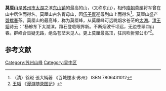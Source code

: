 '''莫厘山'''是[[苏州市|苏州市]][[太湖|太湖]]之滨[[东山镇_(苏州市)|东山镇]]的最高的山，（又称东山），相传[[隋朝|隋朝]]莫厘将军曾在山中居住而得名。莫厘山古名胥母山，因[[伍子胥|伍子胥]]迎母到山上而得名<ref>（清）徐崧 張大純著 《百城煙水·苏州》 ISBN 7806431012 </ref>。莫厘山盛产[[碧螺春|碧螺春]]茶。莫厘山的最高峰，称为莫厘峰，从莫厘峰可远眺烟水苍茫的[[太湖|太湖]]。[[清|清]][[王韬|王韬]]诗云：“杨舲东下太湖滨，踙石登临眼界新。不断烟波千顷远，无边苍翠四山春。群峰合沓疑无路，绝岛苍茫未见人。更上莫厘最高顶，狂风吹折郭公巾”<ref>[[王韬|王韬]] 《[[漫游随录图记|漫游随录图记]]》</ref>。

==参考文献==
{{reflist}}

[[Category:苏州山峰|Category:苏州山峰]]
[[Category:吴中区|Category:吴中区]]